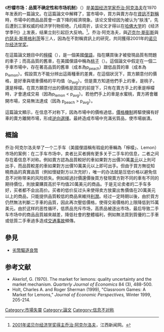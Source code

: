 {{NoteTA
|G1=Communication
|G2=Economics
}}
{{multiple issues|
{{expand|time=2015-01-12T03:15:06+00:00}}
{{refimprove|time=2015-01-12T03:15:06+00:00}}
}}
《'''柠檬市场：品質不确定性和市场机制'''》（{{lang-en|The Market for Lemons: Quality Uncertainty and the Market Mechanism}}）是[[美国|美国]][[经济学家|经济学家]][[乔治·阿克洛夫|乔治·阿克洛夫]]在1970年发表的一篇論文。在這篇論文中解釋了，當市場中，買方與賣方存在[[資訊不對稱|資訊不對稱]]時，市場中的商品品質會一直下降的經濟現象。该论文曾经因为被认为“肤浅”，先后遭到三家权威的经济学刊物拒绝。几经周折，该论文才得以在[[哈佛大学|哈佛大学]]的《经济学季刊》上发表，结果立刻引起巨大反响。<ref name="诺贝尔新闻">[http://www.js.chinanews.com/2002-05-19/1/15541.html 2001年诺贝尔经济学奖得主乔治·阿克尔洛夫]{{dead link|date=2018年3月 |bot=InternetArchiveBot |fix-attempted=yes }}，江西新闻网。</ref>。乔治·阿克洛夫，與[[迈克尔·斯彭斯|迈克尔·斯彭斯]]與[[约瑟夫·斯蒂格利茨|约瑟夫·斯蒂格利茨]]等三人，因為在不對稱資訊上的研究，共同獲得2001年的[[诺贝尔经济学奖|诺贝尔经济学奖]]。

在這篇論文題目中的[[檸檬|檸檬]]（{{lang|en|Lemon}}），是一個美國[[俚語|俚語]]，指在購買後才被發現品質有問題的車子；而高品質的舊車，在美國俚語中稱為[[桃子|桃子]]（{{lang|en|Peach}}）。這個論文中假定在一個二手車市場中，存在著高品質的舊車（成本為p<sub>peach</sub>）跟低品質的車（成本為p<sub>lemon</sub>）。假設買方不能分辨出這兩種車的差異，在這個狀況下，買方願意付的價格，是好車與壞車價格的平均值（p<sub>avg</sub>）。但是賣方知道他們手上的車，是桃子，還是檸檬。在買方願意付出的價格是固定的前提下，只有在賣方手上的車是檸檬時，才會達成交易（因為p<sub>lemon</sub> < p<sub>avg</sub>）。若他們手上的車是水蜜桃，賣方將會離開市場，交易無法達成（因為 p<sub>peach</sub> > p<sub>avg</sub>）。

這篇論文顯示，在信息不对称下，因為市場中的價格過低，[[價格機制|價格機制]]將驅使擁有好車的賣方離開市場，形成[[逆向選擇|逆向選擇]]。最終造成市場中充滿劣質品，使市場崩潰。

==概論==

乔治·阿克尔洛夫举了一个二手车（美國俚語稱有瑕疵的車輛為「檸檬」、Lemon）市场的案例：在二手车市场中，卖者比买者拥有更多关于二手车的信息，二者之间存在着信息不对称。例如賣方認為品質較好的車如果對方出價30萬[[美元|美元]]以上則可出手，而品質較差的車如果對方出價10萬美元以上即可出手。但由于買方無從知曉商品的真實品質（例如懷疑對方以次充好），唯一的办法就是压低价格以避免信息不对称带来的风险损失。例如經過討價還價後買方發現賣方對不同的車有不同的期待價位，則放棄購買高於平均值20萬美元的商品。于是无论卖者的二手车多好，买者都不会出高价。买者的低价反过头来使得卖方放棄出售價值在20萬美元以上的商品，只能提供品質較低的商品來維持[[利潤|利潤]]。经过一定時期以後，由於買方仍然無法判斷二手車的品質，因此再次壓低價格，使得交易價格的上限降低到15萬美元。由於这样的恶性循环，低质品充斥市场，高质品被逐出市场，最后导致二手车市场中的商品品質越來越差，降低社會的整體福利，例如無法買到質優的二手車或低質二手車過多造成[[交通事故|交通事故]]頻傳。

==參見==
* [[劣幣驅逐良幣|劣幣驅逐良幣]]

==参考文献==
{{reflist}}

* Akerlof, G. (1970). The market for lemons: quality uncertainty and the market mechanism. ''Quarterly Journal of Economics'' 84 (3), 488-500. 
* Holt, Charles A. and Roger Sherman (1999), "Classroom Games: A Market for Lemons," ''Journal of Economic Perspectives,'' Winter 1999, 205-214.

[[Category:市場失靈|Category:市場失靈]]
[[Category:論文|Category:論文]]
[[Category:信息不对称|Category:信息不对称]]